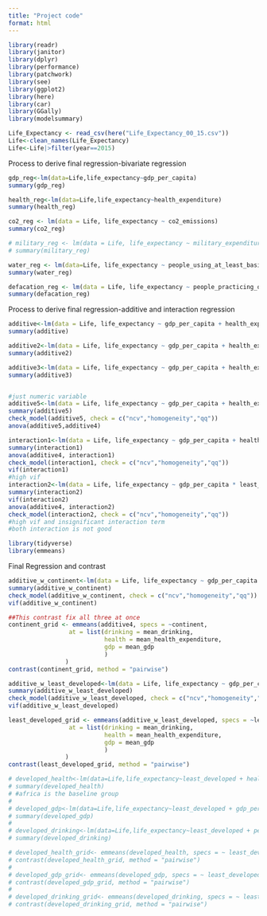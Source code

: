 ```yaml
---
title: "Project code"
format: html
---
```


```r
library(readr)
library(janitor)
library(dplyr)
library(performance)
library(patchwork)
library(see)
library(ggplot2)
library(here)
library(car)
library(GGally)
library(modelsummary)
```

```r
Life_Expectancy <- read_csv(here("Life_Expectancy_00_15.csv"))
Life<-clean_names(Life_Expectancy)
Life<-Life|>filter(year==2015)
```
Process to derive final regression-bivariate regression
```r
gdp_reg<-lm(data=Life,life_expectancy~gdp_per_capita)
summary(gdp_reg)

health_reg<-lm(data=Life,life_expectancy~health_expenditure)
summary(health_reg)

co2_reg <- lm(data = Life, life_expectancy ~ co2_emissions)
summary(co2_reg)

# military_reg <- lm(data = Life, life_expectancy ~ military_expenditure)
# summary(military_reg)

water_reg <- lm(data=Life, life_expectancy ~ people_using_at_least_basic_drinking_water_services)
summary(water_reg)

defacation_reg <- lm(data = Life, life_expectancy ~ people_practicing_open_defecation)
summary(defacation_reg)

```
Process to derive final regression-additive and interaction regression
```r
additive<-lm(data = Life, life_expectancy ~ gdp_per_capita + health_expenditure + co2_emissions + people_using_at_least_basic_drinking_water_services + people_practicing_open_defecation )
summary(additive)

additive2<-lm(data = Life, life_expectancy ~ gdp_per_capita + health_expenditure + co2_emissions + people_using_at_least_basic_drinking_water_services )
summary(additive2)

additive3<-lm(data = Life, life_expectancy ~ gdp_per_capita + health_expenditure + people_using_at_least_basic_drinking_water_services )
summary(additive3)


#just numeric variable
additive5<-lm(data = Life, life_expectancy ~ gdp_per_capita + health_expenditure + people_using_at_least_basic_drinking_water_services)
summary(additive5)
check_model(additive5, check = c("ncv","homogeneity","qq"))
anova(additive5,additive4)

interaction1<-lm(data = Life, life_expectancy ~ gdp_per_capita + health_expenditure + people_using_at_least_basic_drinking_water_services *least_developed)
summary(interaction1)
anova(additive4, interaction1)
check_model(interaction1, check = c("ncv","homogeneity","qq"))
vif(interaction1) 
#high vif
interaction2<-lm(data = Life, life_expectancy ~ gdp_per_capita * least_developed+ health_expenditure + people_using_at_least_basic_drinking_water_services)
summary(interaction2)
vif(interaction2)
anova(additive4, interaction2)
check_model(interaction2, check = c("ncv","homogeneity","qq"))
#high vif and insignificant interaction term
#both interaction is not good 

```

```r
library(tidyverse)
library(emmeans)
```
Final Regression and contrast
```r
additive_w_continent<-lm(data = Life, life_expectancy ~ gdp_per_capita + health_expenditure + people_using_at_least_basic_drinking_water_services+continent)
summary(additive_w_continent)
check_model(additive_w_continent, check = c("ncv","homogeneity","qq"))
vif(additive_w_continent)
```

```r
##This contrast fix all three at once
continent_grid <- emmeans(additive4, specs = ~continent,
                 at = list(drinking = mean_drinking, 
                           health = mean_health_expenditure,
                           gdp = mean_gdp
                           )
                )
contrast(continent_grid, method = "pairwise")
```

```r
additive_w_least_developed<-lm(data = Life, life_expectancy ~ gdp_per_capita + health_expenditure + people_using_at_least_basic_drinking_water_services+least_developed)
summary(additive_w_least_developed)
check_model(additive_w_least_developed, check = c("ncv","homogeneity","qq"))
vif(additive_w_least_developed)
```

```r
least_developed_grid <- emmeans(additive_w_least_developed, specs = ~least_developed,
                 at = list(drinking = mean_drinking, 
                           health = mean_health_expenditure,
                           gdp = mean_gdp
                           )
                )
contrast(least_developed_grid, method = "pairwise")
```

```r
# developed_health<-lm(data=Life,life_expectancy~least_developed + health_expenditure)
# summary(developed_health)
# #africa is the baseline group
# 
# developed_gdp<-lm(data=Life,life_expectancy~least_developed + gdp_per_capita)
# summary(developed_gdp)
# 
# developed_drinking<-lm(data=Life,life_expectancy~least_developed + people_using_at_least_basic_drinking_water_services )
# summary(developed_drinking)
```

```r
# developed_health_grid<- emmeans(developed_health, specs = ~ least_developed,at =mean_health_expenditure)
# contrast(developed_health_grid, method = "pairwise")
# 
# developed_gdp_grid<- emmeans(developed_gdp, specs = ~ least_developed,at =mean_gdp)
# contrast(developed_gdp_grid, method = "pairwise")
# 
# developed_drinking_grid<- emmeans(developed_drinking, specs = ~ least_developed,at =mean_drinking)
# contrast(developed_drinking_grid, method = "pairwise")
```

